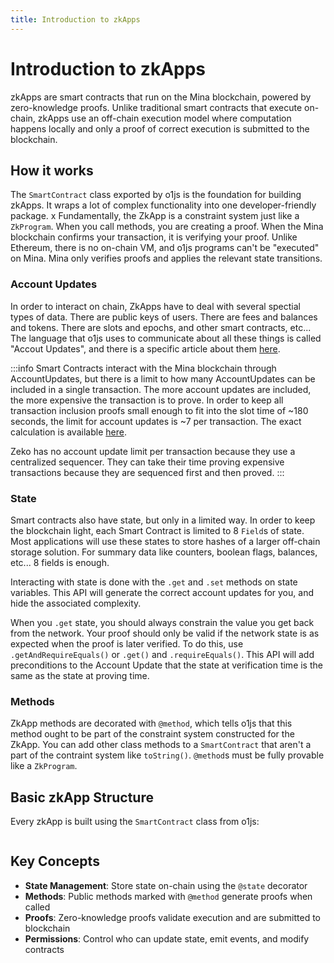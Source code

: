 ```yaml
---
title: Introduction to zkApps
---
```


# Introduction to zkApps

zkApps are smart contracts that run on the Mina blockchain, powered by zero-knowledge proofs. Unlike traditional smart contracts that execute on-chain, zkApps use an off-chain execution model where computation happens locally and only a proof of correct execution is submitted to the blockchain.

## How it works

The `SmartContract` class exported by o1js is the foundation for building zkApps.  It wraps a lot of complex functionality into one developer-friendly package.
x
Fundamentally, the ZkApp is a constraint system just like a `ZkProgram`.  When you call methods, you are creating a proof.  When the Mina blockchain confirms your transaction, it is verifying your proof.  Unlike Ethereum, there is no on-chain VM, and o1js programs can't be "executed" on Mina.  Mina only verifies proofs and applies the relevant state transitions.

### Account Updates

In order to interact on chain, ZkApps have to deal with several spectial types of data.  There are public keys of users.  There are fees and balances and tokens.  There are slots and epochs, and other smart contracts, etc...  The language that o1js uses to communicate about all these things is called "Accout Updates", and there is a specific article about them [here](/docs/zkapps/account-updates.mdx).

:::info
Smart Contracts interact with the Mina blockchain through AccountUpdates, but there is a limit to how many AccountUpdates can be included in a single transaction.  The more account updates are included, the more expensive the transaction is to prove.  In order to keep all transaction inclusion proofs small enough to fit into the slot time of ~180 seconds, the limit for account updates is ~7 per transaction.  The exact calculation is available [here](https://github.com/o1-labs/o1js/blob/2265adc885df4901acc2d51e889699d5576448a2/src/lib/mina/v1/transaction-validation.ts#L62).

Zeko has no account update limit per transaction because they use a centralized sequencer.  They can take their time proving expensive transactions because they are sequenced first and then proved.
:::

### State

Smart contracts also have state, but only in a limited way.  In order to keep the blockchain light, each Smart Contract is limited to 8 `Field`s of state.  Most applications will use these states to store hashes of a larger off-chain storage solution.  For summary data like counters, boolean flags, balances, etc... 8 fields is enough.

Interacting with state is done with the `.get` and `.set` methods on state variables.  This API will generate the correct account updates for you, and hide the associated complexity.

When you `.get` state, you should always constrain the value you get back from the network.  Your proof should only be valid if the network state is as expected when the proof is later verified.  To do this, use `.getAndRequireEquals()` or `.get()` and `.requireEquals()`.  This API will add preconditions to the Account Update that the state at verification time is the same as the state at proving time.

### Methods

ZkApp methods are decorated with `@method`, which tells o1js that this method ought to be part of the constraint system constructed for the ZkApp.  You can add other class methods to a `SmartContract` that aren't a part of the contraint system like `toString()`.  `@method`s must be fully provable like a `ZkProgram`.


## Basic zkApp Structure

Every zkApp is built using the `SmartContract` class from o1js:

```ts file=../snippets/zkapps/intro/intro.ts start=start_basic_zkapp end=end_basic_zkapp
```

## Key Concepts

- **State Management**: Store state on-chain using the `@state` decorator
- **Methods**: Public methods marked with `@method` generate proofs when called
- **Proofs**: Zero-knowledge proofs validate execution and are submitted to blockchain
- **Permissions**: Control who can update state, emit events, and modify contracts
